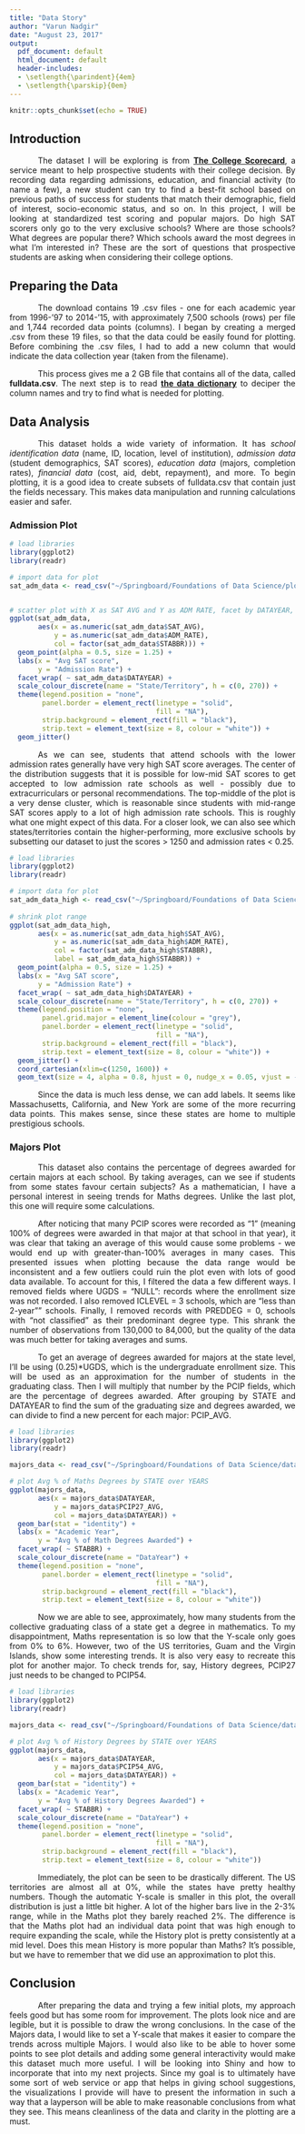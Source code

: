 ---
title: "Data Story"
author: "Varun Nadgir"
date: "August 23, 2017"
output:
  pdf_document: default
  html_document: default
  header-includes:
  - \setlength{\parindent}{4em}
  - \setlength{\parskip}{0em}
---

<style>
body {text-align: justify}
p {text-indent: 50px}
</style>

```{r setup, include=FALSE}
knitr::opts_chunk$set(echo = TRUE)
```

## Introduction

  The dataset I will be exploring is from [**The College Scorecard**](https://catalog.data.gov/dataset/college-scorecard), a service meant to help prospective students with their college decision. By recording data regarding admissions, education, and financial activity (to name a few), a new student can try to find a best-fit school based on previous paths of success for students that match their demographic, field of interest, socio-economic status, and so on. In this project, I will be looking at standardized test scoring and popular majors. Do high SAT scorers only go to the very exclusive schools? Where are those schools? What degrees are popular there? Which schools award the most degrees in what I'm interested in?  These are the sort of questions that prospective students are asking when considering their college options.

## Preparing the Data

  The download contains 19 .csv files - one for each academic year from 1996-'97 to 2014-'15, with approximately 7,500 schools (rows) per file and 1,744 recorded data points (columns). I began by creating a merged .csv from these 19 files, so that the data could be easily found for plotting. Before combining the .csv files, I had to add a new column that would indicate the data collection year (taken from the filename).

  This process gives me a 2 GB file that contains all of the data, called **fulldata.csv**. The next step is to read [**the data dictionary**](https://collegescorecard.ed.gov/data/documentation/) to deciper the column names and try to find what is needed for plotting.

## Data Analysis

  This dataset holds a wide variety of information. It has *school identification data* (name, ID, location, level of institution), *admission data* (student demographics, SAT scores), *education data* (majors, completion rates), *financial data* (cost, aid, debt, repayment), and more. To begin plotting, it is a good idea to create subsets of fulldata.csv that contain just the fields necessary. This makes data manipulation and running calculations easier and safer.

### Admission Plot

```{r admission, message=FALSE, warning=FALSE, fig.align="center", fig.width = 10, fig.height = 6}
# load libraries
library(ggplot2)
library(readr)

# import data for plot
sat_adm_data <- read_csv("~/Springboard/Foundations of Data Science/plotdata/sat_adm_data.csv")


# scatter plot with X as SAT AVG and Y as ADM RATE, facet by DATAYEAR, coloured by STABBR
ggplot(sat_adm_data, 
       aes(x = as.numeric(sat_adm_data$SAT_AVG), 
           y = as.numeric(sat_adm_data$ADM_RATE), 
           col = factor(sat_adm_data$STABBR))) + 
  geom_point(alpha = 0.5, size = 1.25) + 
  labs(x = "Avg SAT score", 
       y = "Admission Rate") + 
  facet_wrap( ~ sat_adm_data$DATAYEAR) + 
  scale_colour_discrete(name = "State/Territory", h = c(0, 270)) +
  theme(legend.position = "none", 
        panel.border = element_rect(linetype = "solid", 
                                    fill = "NA"),
        strip.background = element_rect(fill = "black"),
        strip.text = element_text(size = 8, colour = "white")) +
  geom_jitter()
```

  As we can see, students that attend schools with the lower admission rates generally have very high SAT score averages. The center of the distribution suggests that it is possible for low-mid SAT scores to get accepted to low admission rate schools as well - possibly due to extracurriculars or personal recommendations. The top-middle of the plot is a very dense cluster, which is reasonable since students with mid-range SAT scores apply to a lot of high admission rate schools. This is roughly what one might expect of this data. For a closer look, we can also see which states/territories contain the higher-performing, more exclusive schools by subsetting our dataset to just the scores > 1250 and admission rates < 0.25.
  
```{r admission2, message=FALSE, warning=FALSE, fig.align="center", fig.width = 10, fig.height = 7 }
# load libraries
library(ggplot2)
library(readr)

# import data for plot
sat_adm_data_high <- read_csv("~/Springboard/Foundations of Data Science/data/sat_adm_data_high.csv")
                                    
# shrink plot range
ggplot(sat_adm_data_high, 
       aes(x = as.numeric(sat_adm_data_high$SAT_AVG), 
           y = as.numeric(sat_adm_data_high$ADM_RATE), 
           col = factor(sat_adm_data_high$STABBR), 
           label = sat_adm_data_high$STABBR)) +
  geom_point(alpha = 0.5, size = 1.25) + 
  labs(x = "Avg SAT score", 
       y = "Admission Rate") + 
  facet_wrap( ~ sat_adm_data_high$DATAYEAR) + 
  scale_colour_discrete(name = "State/Territory", h = c(0, 270)) +
  theme(legend.position = "none", 
        panel.grid.major = element_line(colour = "grey"), 
        panel.border = element_rect(linetype = "solid", 
                                    fill = "NA"),
        strip.background = element_rect(fill = "black"),
        strip.text = element_text(size = 8, colour = "white")) +
  geom_jitter() + 
  coord_cartesian(xlim=c(1250, 1600)) + 
  geom_text(size = 4, alpha = 0.8, hjust = 0, nudge_x = 0.05, vjust = -0.1)
```

Since the data is much less dense, we can add labels. It seems like Massachusetts, California, and New York are some of the more recurring data points. This makes sense, since these states are home to multiple prestigious schools. 

### Majors Plot

  This dataset also contains the percentage of degrees awarded for certain majors at each school. By taking averages, can we see if students from some states favour certain subjects? As a mathematician, I have a personal interest in seeing trends for Maths degrees. Unlike the last plot, this one will require some calculations.
  
  After noticing that many PCIP scores were recorded as "1" (meaning 100% of degrees were awarded in that major at that school in that year), it was clear that taking an average of this would cause some problems - we would end up with greater-than-100% averages in many cases. This presented issues when plotting because the data range would be inconsistent and a few outliers could ruin the plot even with lots of good data available. To account for this, I filtered the data a few different ways. I removed fields where UGDS = "NULL": records where the enrollment size was not recorded. I also removed ICLEVEL = 3 schools, which are "less than 2-year"" schools. Finally, I removed records with PREDDEG = 0, schools with "not classified" as their predominant degree type. This shrank the number of observations from 130,000 to 84,000, but the quality of the data was much better for taking averages and sums.
  
  To get an average of degrees awarded for majors at the state level, I'll be using (0.25)*UGDS, which is the undergraduate enrollment size. This will be used as an approximation for the number of students in the graduating class. Then I will multiply that number by the PCIP fields, which are the percentage of degrees awarded. After grouping by STATE and DATAYEAR to find the sum of the graduating size and degrees awarded, we can divide to find a new percent for each major: PCIP_AVG. 

  

```{r majorsplot, message=FALSE, warning=FALSE, fig.align="center", fig.width = 10, fig.height = 7}
# load libraries
library(ggplot2)
library(readr)

majors_data <- read_csv("~/Springboard/Foundations of Data Science/data/majors_data.csv")

# plot Avg % of Maths Degrees by STATE over YEARS
ggplot(majors_data, 
       aes(x = majors_data$DATAYEAR, 
           y = majors_data$PCIP27_AVG, 
           col = majors_data$DATAYEAR)) + 
  geom_bar(stat = "identity") + 
  labs(x = "Academic Year",
       y = "Avg % of Math Degrees Awarded") + 
  facet_wrap( ~ STABBR) + 
  scale_colour_discrete(name = "DataYear") +
  theme(legend.position = "none", 
        panel.border = element_rect(linetype = "solid", 
                                    fill = "NA"),
        strip.background = element_rect(fill = "black"),
        strip.text = element_text(size = 8, colour = "white"))

```

  Now we are able to see, approximately, how many students from the collective graduating class of a state get a degree in mathematics. To my disappointment, Maths representation is so low that the Y-scale only goes from 0% to 6%. However, two of the US territories, Guam and the Virgin Islands, show some interesting trends. It is also very easy to recreate this plot for another major. To check trends for, say, History degrees, PCIP27 just needs to be changed to PCIP54.

```{r majorsplot2, message=FALSE, warning=FALSE, fig.align="center", fig.width = 10, fig.height = 7}
# load libraries
library(ggplot2)
library(readr)

majors_data <- read_csv("~/Springboard/Foundations of Data Science/data/majors_data.csv")

# plot Avg % of History Degrees by STATE over YEARS
ggplot(majors_data, 
       aes(x = majors_data$DATAYEAR, 
           y = majors_data$PCIP54_AVG, 
           col = majors_data$DATAYEAR)) + 
  geom_bar(stat = "identity") + 
  labs(x = "Academic Year",
       y = "Avg % of History Degrees Awarded") + 
  facet_wrap( ~ STABBR) + 
  scale_colour_discrete(name = "DataYear") +
  theme(legend.position = "none", 
        panel.border = element_rect(linetype = "solid", 
                                    fill = "NA"),
        strip.background = element_rect(fill = "black"),
        strip.text = element_text(size = 8, colour = "white"))

```

  Immediately, the plot can be seen to be drastically different. The US territories are almost all at 0%, while the states have pretty healthy numbers. Though the automatic Y-scale is smaller in this plot, the overall distribution is just a little bit higher. A lot of the higher bars live in the 2-3% range, while in the Maths plot they barely reached 2%. The difference is that the Maths plot had an individual data point that was high enough to require expanding the scale, while the History plot is pretty consistently at a mid level. Does this mean History is more popular than Maths? It's possible, but we have to remember that we did use an approximation to plot this.

## Conclusion

  After preparing the data and trying a few initial plots, my approach feels good but has some room for improvement. The plots look nice and are legible, but it is possible to draw the wrong conclusions. In the case of the Majors data, I would like to set a Y-scale that makes it easier to compare the trends across multiple Majors. I would also like to be able to hover some points to see plot details and adding some general interactivity would make this dataset much more useful. I will be looking into Shiny and how to incorporate that into my next projects. Since my goal is to ultimately have some sort of web service or app that helps in giving school suggestions, the visualizations I provide will have to present the information in such a way that a layperson will be able to make reasonable conclusions from what they see. This means cleanliness of the data and clarity in the plotting are a must.